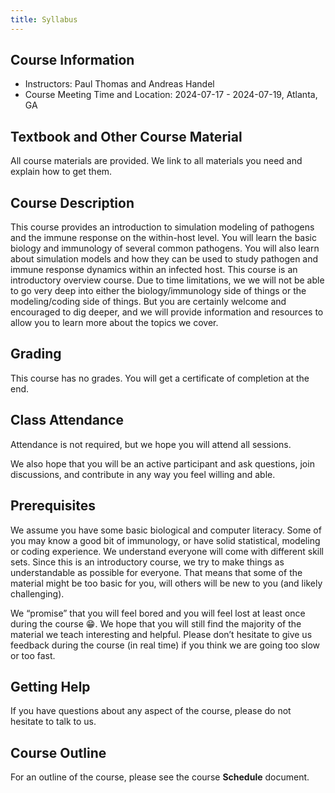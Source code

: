 ```yaml
---
title: Syllabus
---
```



## Course Information

* Instructors: Paul Thomas and Andreas Handel
* Course Meeting Time and Location: 2024-07-17 - 2024-07-19, Atlanta, GA

## Textbook and Other Course Material

All course materials are provided. We link to all materials you need and explain how to get them.


## Course Description

This course provides an introduction to simulation modeling of pathogens and the immune response on the within-host level. You will learn the basic biology and immunology of several common pathogens. You will also learn about simulation models and how they can be used to study pathogen and immune response dynamics within an infected host. This course is an introductory overview course. Due to time limitations, we we will not be able to go very deep into either the biology/immunology side of things or the modeling/coding side of things. But you are certainly welcome and encouraged to dig deeper, and we will provide information and resources to allow you to learn more about the topics we cover.


## Grading

This course has no grades. You will get a certificate of completion at the end.


## Class Attendance

Attendance is not required, but we hope you will attend all sessions.

We also hope that you will be an active participant and ask questions, join discussions, and contribute in any way you feel willing and able.


## Prerequisites

We assume you have some basic biological and computer literacy. Some of you may know a good bit of immunology, or have solid statistical, modeling or coding experience. We understand everyone will come with different skill sets. Since this is an introductory course, we try to make things as understandable as possible for everyone. That means that some of the material might be too basic for you, will others will be new to you (and likely challenging). 

We "promise" that you will feel bored and you will feel lost at least once during the course 😁. We hope that you will still find the majority of the material we teach interesting and helpful. Please don't hesitate to give us feedback during the course (in real time) if you think we are going too slow or too fast.


## Getting Help

If you have questions about any aspect of the course, please do not hesitate to talk to us. 


## Course Outline

For an outline of the course, please see the course __Schedule__ document. 

